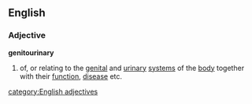 ==English==
===Adjective===
'''genitourinary'''
#{{anatomy}} of, or relating to the [[genital]] and [[urinary]] [[system]]s of the [[body]] together with their [[function]], [[disease]] etc.
[[category:English adjectives]]